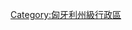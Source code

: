 {{Commons cat|Baranya County}}

[[Category:匈牙利州級行政區|Category:匈牙利州級行政區]]
{{tsl|en|Category:Southern Transdanubia||Category:Southern Transdanubia}}
{{tsl|en|Category:Baranya (region)||Category:Baranya (region)}}